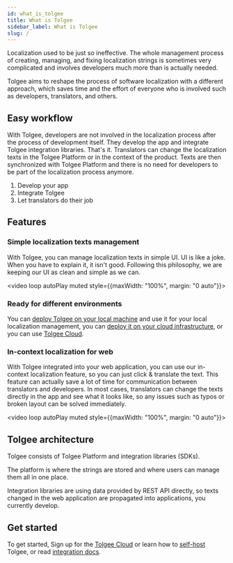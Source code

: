 ```yaml
---
id: what_is_tolgee
title: What is Tolgee
sidebar_label: What is Tolgee
slug: /
---
```

Localization used to be just so ineffective. The whole management process of creating, managing, and fixing localization strings
is sometimes very complicated and involves developers much more than is actually needed.

Tolgee aims to reshape the process of software localization with a different approach, which saves time and
the effort of everyone who is involved such as developers, translators, and others.

## Easy workflow
With Tolgee, developers are not involved in the localization process after the process of development itself. They develop
the app and integrate Tolgee integration libraries. That's it. Translators can change the localization
texts in the Tolgee Platform or in the context of the product. Texts are then synchronized with Tolgee Platform and there
is no need for developers to be part of the localization process anymore.

1. Develop your app
2. Integrate Tolgee
3. Let translators do their job

## Features
### Simple localization texts management
With Tolgee, you can manage localization texts in simple UI. UI is like a joke. When you have to explain it,
it isn't good. Following this philosophy, we are keeping our UI as clean and simple as we can.

<video loop autoPlay muted style={{maxWidth: "100%", margin: "0 auto"}}>
  <source src="/platform.mov"></source>
</video>


### Ready for different environments
You can [deploy Tolgee on your local machine](/docs/platform/self_hosting/running_with_docker#running-it-locally)
and use it for your local localization management, you can
[deploy it on your cloud infrastructure](/docs/platform/self_hosting/running_with_docker#running-with-compose),
or you can use [Tolgee Cloud](https://app.tolgee.io).

### In-context localization for web
With Tolgee integrated into your web application, you can use our in-context localization feature, so
you can just click & translate the text. This feature can actually save a lot of time for communication between
translators and developers. In most cases, translators can change the texts directly in the app and see what it
looks like, so any issues such as typos or broken layout can be solved immediately.

<video loop autoPlay muted style={{maxWidth: "100%", margin: "0 auto"}}>
  <source src="/in-context.mov"></source>
</video>

## Tolgee architecture
Tolgee consists of Tolgee Platform and integration libraries (SDKs).

The platform is where the strings are stored and where users can manage them all in one place.

Integration libraries are using data provided by REST API directly, so texts changed in the web application are propagated
into applications, you currently develop.

## Get started
To get started, Sign up for the [Tolgee Cloud](https://app.tolgee.io) or learn how to
[self-host](/docs/platform/self_hosting/running_with_docker#running-with-compose) Tolgee,
or read [integration docs](https://tolgee.io/integrations/all).

